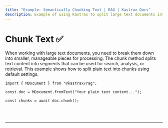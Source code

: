 ```yaml
---
title: "Example: Semantically Chunking Text | RAG | Kastrax Docs"
description: Example of using Kastrax to split large text documents into smaller chunks for processing.
---
```



# Chunk Text ✅

When working with large text documents, you need to break them down into smaller, manageable pieces for processing. The chunk method splits text content into segments that can be used for search, analysis, or retrieval. This example shows how to split plain text into chunks using default settings.

```tsx copy
import { MDocument } from "@kastrax/rag";

const doc = MDocument.fromText("Your plain text content...");

const chunks = await doc.chunk();
```

<br />
<br />
<hr className="dark:border-[#404040] border-gray-300" />
<br />
<br />
<GithubLink
  link={
    "https://github.com/kastrax-ai/kastrax/blob/main/examples/basics/rag/chunk-text"
  }
/>
